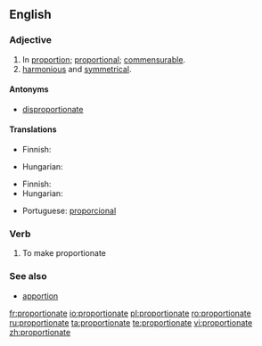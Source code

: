 ==English==

===Adjective===
{{en-adj}}

# In [[proportion]]; [[proportional]]; [[commensurable]].
# [[harmonious|harmonious]] and [[symmetrical]].

====Antonyms====
* [[disproportionate]]

====Translations====
{{trans-top|proportional}}
* Finnish: {{t+|fi|suhteellinen}}
{{trans-mid}}
* Hungarian: {{t-|hu|arányos}}
{{trans-bottom}}

{{trans-top|harmonious and symmetrical}}
* Finnish: {{t-|fi|sopusuhtainen}}
* Hungarian: {{t-|hu|arányos}}
{{trans-mid}}
* Portuguese: [[proporcional]]
{{trans-bottom}}

===Verb===
{{en-verb|proportionat|ing}}

# {{transitive}} To make proportionate

===See also===
* [[apportion]]

[[fr:proportionate]]
[[io:proportionate]]
[[pl:proportionate]]
[[ro:proportionate]]
[[ru:proportionate]]
[[ta:proportionate]]
[[te:proportionate]]
[[vi:proportionate]]
[[zh:proportionate]]